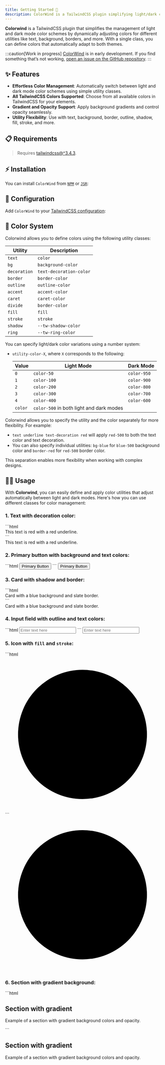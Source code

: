 ```yaml
---
title: Getting Started 🎉
description: ColorWind is a TailwindCSS plugin simplifying light/dark color scheme management with intuitive class names.
---
```



[tailwindcss-installation]: https://tailwindcss.com/docs/installation "Install TailwindCSS"

**Colorwind** is a TailwindCSS plugin that simplifies the management of light and dark mode color schemes by dynamically adjusting colors for different utilities like text, background, borders, and more. With a single class, you can define colors that automatically adapt to both themes.

:::caution[Work in progress]
[ColorWind](https//github.com/siguici/colorwind) is in early development.
If you find something that’s not working, [open an issue on the GitHub repository](https://github.com/siguici/colorwind/issues/new/choose).
:::

## ✨ Features

- **Effortless Color Management**: Automatically switch between light and dark mode color schemes using simple utility classes.
- **All TailwindCSS Colors Supported**: Choose from all available colors in TailwindCSS for your elements.
- **Gradient and Opacity Support**: Apply background gradients and control opacity seamlessly.
- **Utility Flexibility**: Use with text, background, border, outline, shadow, fill, stroke, and more.

## 📋 Requirements

> Requires [tailwindcss@^3.4.3][tailwindcss-installation].

## ⚡️ Installation

You can install `ColorWind` from [`NPM`](https://npmjs.com/package/colorwind) or [`JSR`](https://jsr.io/@siguici/colorwind):

<Installation />

## 🔧 Configuration

Add `ColorWind` to your [TailwindCSS configuration](https://tailwindcss.com/docs/configuration):

<Configuration />

## 🌈 Color System

Colorwind allows you to define colors using the following utility classes:

| Utility      | Description                     |
|--------------|---------------------------------|
| `text`       | `color`                         |
| `bg`         | `background-color`              |
| `decoration` | `text-decoration-color`         |
| `border`     | `border-color`                  |
| `outline`    | `outline-color`                 |
| `accent`     | `accent-color`                  |
| `caret`      | `caret-color`                   |
| `divide`     | `border-color`                  |
| `fill`       | `fill`                          |
| `stroke`     | `stroke`                        |
| `shadow`     | `--tw-shadow-color`             |
| `ring`       | `--tw-ring-color`               |

You can specify light/dark color variations using a number system:

- `utility-color-X`, where `X` corresponds to the following:

  | Value | Light Mode     | Dark Mode      |
  |-------|----------------|----------------|
  | `0`   | `color-50`     | `color-950`    |
  | `1`   | `color-100`    | `color-900`    |
  | `2`   | `color-200`    | `color-800`    |
  | `3`   | `color-300`    | `color-700`    |
  | `4`   | `color-400`    | `color-600`    |
  | `color` | `color-500` in both light and dark modes |

Colorwind allows you to specify the utility and the color separately for more flexibility.
For example:

- `text underline text-decoration red` will apply `red-500`
to both the text color and text decoration.
- You can also specify individual utilities: `bg-blue` for `blue-500`
background color and `border-red` for `red-500` border color.

This separation enables more flexibility when working with complex designs.

## 🧑‍💻 Usage

With **Colorwind**, you can easily define and apply color utilities that adjust automatically between light and dark modes. Here's how you can use different classes for color management:

### 1. Text with decoration color:

<Tabs>
  <TabItem label="Code">
    ```html
    <div class="text underline text-decoration red">
      This text is red with a red underline.
    </div>
    ```
  </TabItem>
  <TabItem label="Render">
    <div class="text underline text-decoration red">
      This text is red with a red underline.
    </div>
  </TabItem>
</Tabs>

### 2. Primary button with background and text colors:

<Tabs>
  <TabItem label="Code">
    ```html
    <button class="bg-green-4 text-pure border-green-4">
      Primary Button
    </button>
    ```
  </TabItem>
  <TabItem label="Render">
    <button class="bg-green-4 text-pure border-green-4">
      Primary Button
    </button>
  </TabItem>
</Tabs>

### 3. Card with shadow and border:

<Tabs>
  <TabItem label="Code">
    ```html
    <div class="bg-blue-1 border-slate-2 shadow-lg">
      Card with a blue background and slate border.
    </div>
    ```
  </TabItem>
  <TabItem label="Render">
    <div class="bg-blue-1 border-slate-2 shadow-lg">
      Card with a blue background and slate border.
    </div>
  </TabItem>
</Tabs>

### 4. Input field with outline and text colors:

<Tabs>
  <TabItem label="Code">
    ```html
    <input type="text" class="rounded bg-gray-0 text-blue-2 outline-green-3 border divide-gray-2" placeholder="Enter text here" />
    ```
  </TabItem>
  <TabItem label="Render">
    <input type="text" class="rounded bg-gray-0 text-blue-2 outline-green-3 border divide-gray-2" placeholder="Enter text here" />
  </TabItem>
</Tabs>

### 5. Icon with `fill` and `stroke`:

<Tabs>
  <TabItem label="Code">
    ```html
    <svg class="fill-green-2 stroke-red-0 w-24 h-24" viewBox="0 0 24 24">
      <circle cx="12" cy="12" r="10" />
    </svg>
    ```
  </TabItem>
  <TabItem label="Render">
    <svg class="fill-green-2 stroke-red-0 w-24 h-24" viewBox="0 0 24 24">
      <circle cx="12" cy="12" r="10" />
    </svg>
  </TabItem>
</Tabs>

### 6. Section with gradient background:

<Tabs>
  <TabItem label="Code">
    ```html
    <section class="bg-gradient-to-t from-indigo-2 to-pink-1 p-10 text-pure">
      <h1>Section with gradient</h1>
      <p>Example of a section with gradient background colors and opacity.</p>
    </section>
    ```
  </TabItem>
  <TabItem label="Render">
    <section class="bg-gradient-to-t from-indigo-2 to-pink-1 p-10 text-pure">
      <h1>Section with gradient</h1>
      <p>Example of a section with gradient background colors and opacity.</p>
    </section>
  </TabItem>
</Tabs>
